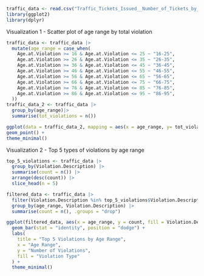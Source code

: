 ```r
traffic_data <- read.csv("Traffic_Tickets_Issued__Number_of_Tickets_by_Age__Gender__and_Violation_20241113.csv")
library(ggplot2)
library(dplyr)
```

Visualization 1 - Scatter plot of age range by total violation
```r
traffic_data <- traffic_data |>
  mutate(age_range = case_when(
    Age.at.Violation >= 16 & Age.at.Violation <= 25 ~ "16-25",
    Age.at.Violation >= 26 & Age.at.Violation <= 35 ~ "26-35",
    Age.at.Violation >= 36 & Age.at.Violation <= 45 ~ "36-45",
    Age.at.Violation >= 46 & Age.at.Violation <= 55 ~ "46-55",
    Age.at.Violation >= 56 & Age.at.Violation <= 65 ~ "56-65",
    Age.at.Violation >= 66 & Age.at.Violation <= 75 ~ "66-75",
    Age.at.Violation >= 76 & Age.at.Violation <= 85 ~ "76-85",
    Age.at.Violation >= 86 & Age.at.Violation <= 95 ~ "86-95",
  ))
traffic_data_2 <- traffic_data |>
  group_by(age_range)|>
  summarise(tot_violations = n())

ggplot(data = traffic_data_2, mapping = aes(x = age_range, y= tot_violations)) +
geom_point() +
theme_minimal()
```

Visualization 2 - Top 5 types of violations by age range
```r
top_5_violations <- traffic_data |>
  group_by(Violation.Description) |>
  summarise(count = n()) |>
  arrange(desc(count)) |>
  slice_head(n = 5)

filtered_data <- traffic_data |>
  filter(Violation.Description %in% top_5_violations$Violation.Description) |>
  group_by(age_range, Violation.Description) |>
  summarise(count = n(), .groups = "drop")

ggplot(filtered_data, aes(x = age_range, y = count, fill = Violation.Description)) +
  geom_bar(stat = "identity", position = "dodge") +
  labs(
    title = "Top 5 Violations by Age Range",
    x = "Age Range",
    y = "Number of Violations",
    fill = "Violation Type"
  ) +
  theme_minimal()
```

